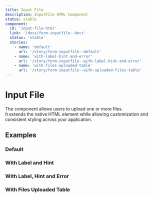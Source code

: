 ```yaml
---
title: Input File
description: InputFile HTML Component
status: stable
component:
  id: 'input-file-html'
  link: '/docs/form-inputfile--docs'
  status: 'stable'
  stories:
    - name: 'default'
      url: '/story/form-inputfile--default'
    - name: 'with-label-hint-and-error'
      url: '/story/form-inputfile--with-label-hint-and-error'
    - name: 'with-files-uploaded-table'
      url: '/story/form-inputfile--with-uploaded-files-table'
---
```


# Input File

The component allows users to upload one or more files.  
It extends the native HTML element while allowing customization and consistent styling across your application.

<Section current="html">

<ComponentPreview>
  <InputFile />
</ComponentPreview>

## Examples

### Default

<StorybookFrame
  heightClassName="h-max"
  componentId="input-file-html"
  story="default"
/>

### With Label and Hint

<StorybookFrame
  heightClassName="h-max"
  componentId="input-file-html"
  story="with-label-and-hint"
/>

### With Label, Hint and Error

<StorybookFrame
  heightClassName="h-max"
  componentId="input-file-html"
  story="with-label-hint-and-error"
/>

### With Files Uploaded Table

<StorybookFrame
  heightClassName="h-86"
  componentId="input-file-html"
  story="with-files-uploaded-table"
/>

</Section>
